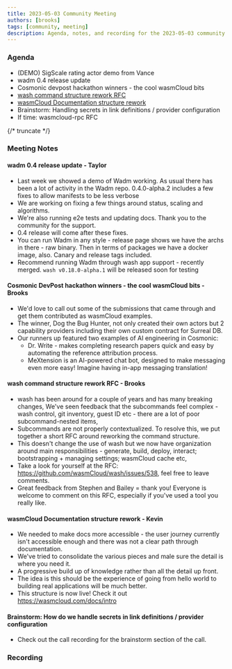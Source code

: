 ```yaml
---
title: 2023-05-03 Community Meeting
authors: [brooks]
tags: [community, meeting]
description: Agenda, notes, and recording for the 2023-05-03 community meeting
---
```



### Agenda

- (DEMO) SigScale rating actor demo from Vance
- wadm 0.4 release update
- Cosmonic devpost hackathon winners - the cool wasmCloud bits
- [wash command structure rework RFC](https://github.com/wasmCloud/wash/issues/538)
- [wasmCloud Documentation structure rework](https://github.com/wasmCloud/wasmcloud.com-dev/pull/75)
- Brainstorm: Handling secrets in link definitions / provider configuration
- If time: wasmcloud-rpc RFC

{/* truncate */}

### Meeting Notes

#### wadm 0.4 release update - Taylor

- Last week we showed a demo of Wadm working. As usual there has been a lot of activity in the Wadm repo. 0.4.0-alpha.2 includes a few fixes to allow manifests to be less verbose
- We are working on fixing a few things around status, scaling and algorithms.
- We're also running e2e tests and updating docs. Thank you to the community for the support.
- 0.4 release will come after these fixes.
- You can run Wadm in any style - release page shows we have the archs in there - raw binary. Then in terms of packages we have a docker image, also. Canary and release tags included.
- Recommend running Wadm through wash app support - recently merged. `wash v0.18.0-alpha.1` will be released soon for testing

#### Cosmonic DevPost hackathon winners - the cool wasmCloud bits - Brooks

- We'd love to call out some of the submissions that came through and get them contributed as wasmCloud examples.
- The winner, Dog the Bug Hunter, not only created their own actors but 2 capability providers including their own custom contract for Surreal DB.
- Our runners up featured two examples of AI engineering in Cosmonic:
  - Dr. Write - makes completing research papers quick and easy by automating the reference attribution process.
  - MeXtension is an AI-powered chat bot, designed to make messaging even more easy! Imagine having in-app messaging translation!

#### wash command structure rework RFC - Brooks

- wash has been around for a couple of years and has many breaking changes, We've seen feedback that the subcommands feel complex - wash control, git inventory, guest ID etc - there are a lot of poor subcommand-nested items,
- Subcommands are not properly contextualized. To resolve this, we put together a short RFC around reworking the command structure.
- This doesn't change the use of wash but we now have organization around main responsibilities - generate, build, deploy, interact; bootstrapping + managing settings; wasmCloud cache etc,
- Take a look for yourself at the RFC: https://github.com/wasmCloud/wash/issues/538, feel free to leave comments.
- Great feedback from Stephen and Bailey = thank you! Everyone is welcome to comment on this RFC, especially if you've used a tool you really like.

#### wasmCloud Documentation structure rework - Kevin

- We needed to make docs more accessible - the user journey currently isn't accessible enough and there was not a clear path through documentation.
- We've tried to consolidate the various pieces and male sure the detail is where you need it.
- A progressive build up of knowledge rather than all the detail up front.
- The idea is this should be the experience of going from hello world to building real applications will be much better.
- This structure is now live! Check it out https://wasmcloud.com/docs/intro

#### Brainstorm: How do we handle secrets in link definitions / provider configuration

- Check out the call recording for the brainstorm section of the call.

### Recording

<YouTube url="https://youtu.be/EG_a6OTp5E0" />
